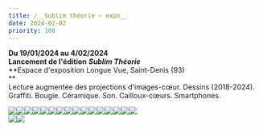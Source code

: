 ```yaml
---
title: /__Sublim théorie ~ expo__
date: 2024-02-02
priority: 108
---
```

**Du 19/01/2024 au 4/02/2024**\
**Lancement de l'édition** ***Sublim Théorie*** \
**Espace d'exposition Longue Vue, Saint-Denis (93)\
**\
Lecture augmentée des projections d'images-cœur. Dessins (2018-2024). Graffiti. Bougie. Céramique. Son. Cailloux-cœurs. Smartphones. 

![](src/assets/images/projects/sublim-theorie-expo/___1_DSC09155_R2_WEB.jpg)![](src/assets/images/projects/sublim-theorie-expo/___2_DSC09133_R2_WEB.jpg)![](src/assets/images/projects/sublim-theorie-expo/___3_DSC09139_R1_WEB.jpg)![](src/assets/images/projects/sublim-theorie-expo/___4_DSC09101_R1_WEB.jpg)![](src/assets/images/projects/sublim-theorie-expo/___5_DSC09098_R3_WEB.jpg)![](src/assets/images/projects/sublim-theorie-expo/___6_DSC09126_R3_WEB.jpg)![](src/assets/images/projects/sublim-theorie-expo/___7_DSC09018_R1_WEB.jpg)![](src/assets/images/projects/sublim-theorie-expo/___8_1_Capturedecran_2024-03-21_WEB.jpg)![](src/assets/images/projects/sublim-theorie-expo/___8_2_pierres_DSC09395_R1_WEB.jpg)![](src/assets/images/projects/sublim-theorie-expo/___9_DSC09182_R1_WEB.jpg)![](src/assets/images/projects/sublim-theorie-expo/___10_DSC9454_R4_WEB.jpg)![](src/assets/images/projects/sublim-theorie-expo/___11_DSC09268_R1_WEB.jpg)![](src/assets/images/projects/sublim-theorie-expo/___12_DSC09190_R1_WEB.jpg)![](src/assets/images/projects/sublim-theorie-expo/___13_DSC09229_R2_WEB.jpg)![](src/assets/images/projects/sublim-theorie-expo/___15_DSC9432_R3_WEB.jpg)![](src/assets/images/projects/sublim-theorie-expo/___16_DSC09248_R2_WEB.jpg)\
![](src/assets/images/projects/sublim-theorie-expo/17_DSC9446_R2_WEB.jpg)![](src/assets/images/projects/sublim-theorie-expo/___14_DSC09226_R1_WEB.jpg)
